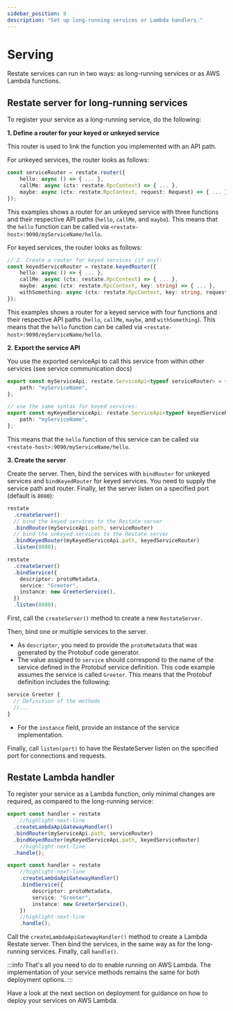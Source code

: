 ```yaml
---
sidebar_position: 9
description: "Set up long-running services or Lambda handlers."
---
```




# Serving
Restate services can run in two ways: as long-running services or as AWS Lambda functions.

## Restate server for long-running services

To register your service as a long-running service, do the following:

<Tabs groupId="ts-api">
<TabItem value="handler" label="Handler API" default>

**1. Define a router for your keyed or unkeyed service**

This router is used to link the function you implemented with an API path. 

For unkeyed services, the router looks as follows:

```typescript
const serviceRouter = restate.router({
    hello: async () => { ... },
    callMe: async (ctx: restate.RpcContext) => { ... },
    maybe: async (ctx: restate.RpcContext, request: Request) => { ... }
});
```

This examples shows a router for an unkeyed service with three functions and their respective API paths (`hello`, `callMe`, and `maybe`).
This means that the `hello` function can be called via `<restate-host>:9090/myServiceName/hello`.

For keyed services, the router looks as follows:
```typescript
// 2. Create a router for keyed services (if any):
const keyedServiceRouter = restate.keyedRouter({
    hello: async () => { ... },
    callMe: async (ctx: restate.RpcContext) => { ... },
    maybe: async (ctx: restate.RpcContext, key: string) => { ... },
    withSomething: async (ctx: restate.RpcContext, key: string, request: Request) => { ... }
});
```

This examples shows a router for a keyed service with four functions and their respective API paths (`hello`, `callMe`, `maybe`, and `withSomething`).
This means that the `hello` function can be called via `<restate-host>:9090/myServiceName/hello`.

**2. Export the service API**

You use the exported serviceApi to call this service from within other services (see service communication docs)

```typescript
export const myServiceApi: restate.ServiceApi<typeof serviceRouter> = {
    path: "myServiceName",
};

// use the same syntax for keyed services:
export const myKeyedServiceApi: restate.ServiceApi<typeof keyedServiceRouter> = {
    path: "myServiceName",
};
```
This means that the `hello` function of this service can be called via `<restate-host>:9090/myServiceName/hello`.

**3. Create the server**

Create the server. Then, bind the services with `bindRouter` for unkeyed services and `bindKeyedRouter` for keyed services.
You need to supply the service path and router. 
Finally, let the server listen on a specified port (default is `8080`):

```typescript
restate
  .createServer()
  // bind the keyed services to the Restate server
  .bindRouter(myServiceApi.path, serviceRouter)
  // bind the unkeyed services to the Restate server
  .bindKeyedRouter(myKeyedServiceApi.path, keyedServiceRouter)
  .listen(8080);
```


</TabItem>
<TabItem value="grpc" label="gRPC API">

```typescript
restate
  .createServer()
  .bindService({
    descriptor: protoMetadata,
    service: "Greeter",
    instance: new GreeterService(),
  })
  .listen(8080);
```

First, call the `createServer()` method to create a new `RestateServer`.

Then, bind one or multiple services to the server.
- As `descriptor`, you need to provide the `protoMetadata` that was generated by the Protobuf code generator. 
- The value assigned to `service` should correspond to the name of the service defined in the Protobuf service definition. This code example assumes the service is called `Greeter`. This means that the Protobuf definition includes the following:
```protobuf
service Greeter {
  // Definition of the methods
  //...
}
```
- For the `instance` field, provide an instance of the service implementation. 

Finally, call `listen(port)` to have the RestateServer listen on the specified port for connections and requests.

</TabItem>
</Tabs>

## Restate Lambda handler

To register your service as a Lambda function,
only minimal changes are required, as compared to the long-running service:

<Tabs groupId="ts-api">
<TabItem value="handler" label="Handler API" default>

```typescript
export const handler = restate
    //highlight-next-line
  .createLambdaApiGatewayHandler()
  .bindRouter(myServiceApi.path, serviceRouter)
  .bindKeyedRouter(myKeyedServiceApi.path, keyedServiceRouter)
    //highlight-next-line
  .handle();
```

</TabItem>
<TabItem value="grpc" label="gRPC API">

```typescript
export const handler = restate
    //highlight-next-line
    .createLambdaApiGatewayHandler()
    .bindService({
        descriptor: protoMetadata,
        service: "Greeter",
        instance: new GreeterService(),
    })
    //highlight-next-line
    .handle();
```

</TabItem>
</Tabs>

Call the `createLambdaApiGatewayHandler()` method to create a Lambda Restate server. 
Then bind the services, in the same way as for the long-running services. 
Finally, call `handle()`. 

:::info 
That's all you need to do to enable running on AWS Lambda.
The implementation of your service methods remains the same for both deployment options.
:::

Have a look at the next section on deployment
for guidance on how to deploy your services on AWS Lambda.
